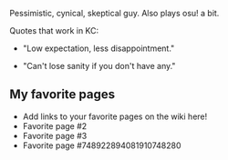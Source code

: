 


Pessimistic, cynical, skeptical guy. Also plays osu! a bit. 

Quotes that work in KC:

*"Low expectation, less disappointment."

*"Can't lose sanity if you don't have any."  




==My favorite pages==

* Add links to your favorite pages on the wiki here!
* Favorite page #2
* Favorite page #3
* Favorite page #748922894081910748280